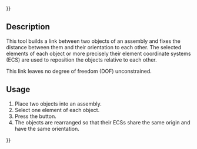 {{UnfinishedDocu{{#translation:}}}}
<languages/>
<translate>

<!--T:1-->
{{Docnav
|[[Assembly3_ConstraintCoincidence|Plane Coincidence]]
|[[Assembly3_ConstraintAttachmentOffset|AttachmentOffset]]
|[[Assembly3_Workbench|Assembly3]]
|IconL=Assembly_ConstraintCoincidence.svg‎‎
|IconR=Assembly_ConstraintAttachmentOffset.svg‎‎
|IconC=Assembly3_workbench_icon.svg
}}

<!--T:2-->
{{GuiCommand
|Name=Assembly3 ConstraintAttachment
|Icon=Part_Attachment.svg
|Workbenches=[[Assembly3_Workbench|Assembly3]]
}}

== Description == <!--T:3-->

<!--T:4-->
This tool builds a link between two objects of an assembly and fixes the distance between them and their orientation to each other. The selected elements of each object or more precisely their element coordinate systems (ECS) are used to reposition the objects relative to each other.

<!--T:5-->
This link leaves no degree of freedom (DOF) unconstrained.

== Usage == <!--T:6--> 

<!--T:7-->
# Place two objects into an assembly.
# Select one element of each object.
# Press the {{Button|[[Image:Part_Attachment.svg|16px]] [[Assembly3_ConstraintAttachment|Create "Attachment" constraint]]}} button.
# The objects are rearranged so that their ECSs share the same origin and have the same orientation.


<!--T:8-->
{{Docnav
|[[Assembly3_ConstraintCoincidence|Plane Coincidence]]
|[[Assembly3_ConstraintAttachmentOffset|AttachmentOffset]]
|[[Assembly3_Workbench|Assembly3]]
|IconL=Assembly_ConstraintCoincidence.svg‎‎
|IconR=Assembly_ConstraintAttachmentOffset.svg‎‎
|IconC=Assembly3_workbench_icon.svg
}}

</translate>
{{Userdocnavi{{#translation:}}}}